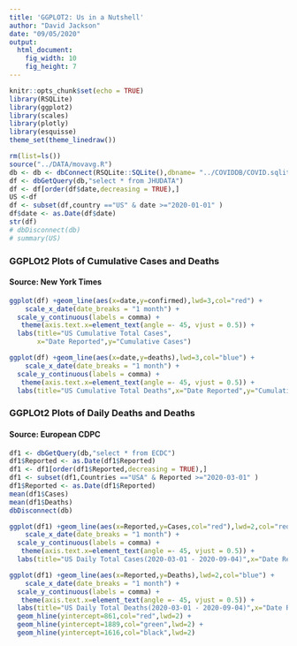 ```yaml
---
title: 'GGPLOT2: Us in a Nutshell'
author: "David Jackson"
date: "09/05/2020"
output: 
  html_document: 
    fig_width: 10
    fig_height: 7
---
```


```r
knitr::opts_chunk$set(echo = TRUE)
library(RSQLite)
library(ggplot2)
library(scales)
library(plotly)
library(esquisse)
theme_set(theme_linedraw())
```

```r
rm(list=ls())
source("../DATA/movavg.R")
db <- db <- dbConnect(RSQLite::SQLite(),dbname= "../COVIDDB/COVID.sqlite3")
df <- dbGetQuery(db,"select * from JHUDATA")
df <- df[order(df$date,decreasing = TRUE),]
US <-df
df <- subset(df,country =="US" & date >="2020-01-01" )
df$date <- as.Date(df$date)
str(df)
# dbDisconnect(db)
# summary(US)
```
### GGPLOt2 Plots of Cumulative Cases and Deaths
#### Source: New York Times

```r
ggplot(df) +geom_line(aes(x=date,y=confirmed),lwd=3,col="red") + 
    scale_x_date(date_breaks = "1 month") +
  scale_y_continuous(labels = comma) +
   theme(axis.text.x=element_text(angle =- 45, vjust = 0.5)) +
  labs(title="US Cumulative Total Cases",
       x="Date Reported",y="Cumulative Cases") 
  ```
```r
ggplot(df) +geom_line(aes(x=date,y=deaths),lwd=3,col="blue") + 
    scale_x_date(date_breaks = "1 month") +
  scale_y_continuous(labels = comma) +
   theme(axis.text.x=element_text(angle =- 45, vjust = 0.5)) +
  labs(title="US Cumulative Total Deaths",x="Date Reported",y="Cumulative Deaths")
```
### GGPLOt2 Plots of Daily Deaths and Deaths
#### Source: European CDPC

```r
df1 <- dbGetQuery(db,"select * from ECDC")
df1$Reported <- as.Date(df1$Reported)
df1 <- df1[order(df1$Reported,decreasing = TRUE),]
df1 <- subset(df1,Countries =="USA" & Reported >="2020-03-01" )
df1$Reported <- as.Date(df1$Reported)
mean(df1$Cases)
mean(df1$Deaths)
dbDisconnect(db)
```

```r

ggplot(df1) +geom_line(aes(x=Reported,y=Cases,col="red"),lwd=2,col="red") + 
    scale_x_date(date_breaks = "1 month") +
  scale_y_continuous(labels = comma) +
   theme(axis.text.x=element_text(angle =- 45, vjust = 0.5)) +
  labs(title="US Daily Total Cases(2020-03-01 - 2020-09-04)",x="Date Reported",y="Daily Cases")
```
```r
ggplot(df1) +geom_line(aes(x=Reported,y=Deaths),lwd=2,col="blue") + 
    scale_x_date(date_breaks = "1 month") +
  scale_y_continuous(labels = comma) +
   theme(axis.text.x=element_text(angle =- 45, vjust = 0.5)) +
  labs(title="US Daily Total Deaths(2020-03-01 - 2020-09-04)",x="Date Reported",y="Daily Deaths") +
  geom_hline(yintercept=861,col="red",lwd=2) +
  geom_hline(yintercept=1889,col="green",lwd=2) +
  geom_hline(yintercept=1616,col="black",lwd=2)
  


```
